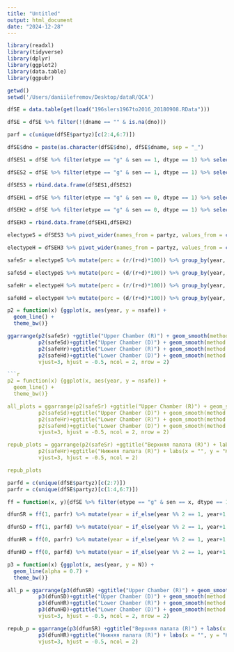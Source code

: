 ```yaml
---
title: "Untitled"
output: html_document
date: "2024-12-28"
---
```


```r
library(readxl)
library(tidyverse)
library(dplyr)
library(ggplot2)
library(data.table)
library(ggpubr)

getwd()
setwd('/Users/daniilefremov/Desktop/dataR/QCA')

dfSE = data.table(get(load("196slers1967to2016_20180908.RData")))
```

```r
dfSE = dfSE %>% filter(!(dname == "" & is.na(dno)))

parf = c(unique(dfSE$partyz)[c(2:4,6:7)])

dfSE$dno = paste(as.character(dfSE$dno), dfSE$dname, sep = "_")
```

```r
dfSES1 = dfSE %>% filter(etype == "g" & sen == 1, dtype == 1) %>% select(year, sab, dno, partyz, vote, cand) %>% group_by(year, sab, dno) %>% filter(!any(partyz %in% parf) & all(c("d", "r") %in% partyz))  %>% ungroup() %>% group_by(year, sab, dno, partyz) %>% filter(n() == 1) %>% select(1:5)

dfSES2 = dfSE %>% filter(etype == "g" & sen == 1, dtype == 1) %>% select(year, sab, dno, partyz, vote, cand) %>% group_by(year, sab, dno) %>% filter(!any(partyz %in% parf) & all(c("d", "r") %in% partyz))  %>% ungroup() %>% group_by(year, sab, dno, partyz) %>% group_by(year, sab, dno, partyz) %>% filter(n() > 1) %>% ungroup() %>% group_by(year, sab, dno, partyz, cand)  %>% reframe(vote = sum(vote)) %>% select(1:4,6)

dfSES3 = rbind.data.frame(dfSES1,dfSES2)
```

```r
dfSEH1 = dfSE %>% filter(etype == "g" & sen == 0, dtype == 1) %>% select(year, sab, dno, partyz, vote, cand) %>% group_by(year, sab, dno) %>% filter(!any(partyz %in% parf) & all(c("d", "r") %in% partyz))  %>% ungroup() %>% group_by(year, sab, dno, partyz) %>% filter(n() == 1) %>% select(1:5)

dfSEH2 = dfSE %>% filter(etype == "g" & sen == 0, dtype == 1) %>% select(year, sab, dno, partyz, vote, cand) %>% group_by(year, sab, dno) %>% filter(!any(partyz %in% parf) & all(c("d", "r") %in% partyz))  %>% ungroup() %>% group_by(year, sab, dno, partyz) %>% group_by(year, sab, dno, partyz) %>% filter(n() > 1) %>% ungroup() %>% group_by(year, sab, dno, partyz, cand)  %>% reframe(vote = sum(vote)) %>% select(1:4,6)

dfSEH3 = rbind.data.frame(dfSEH1,dfSEH2)
```

```r
electypeS = dfSES3 %>% pivot_wider(names_from = partyz, values_from = c(vote), values_fn = first) %>% mutate(year = case_when((year %% 2 == 1) ~ year+1,  .default = year))

electypeH = dfSEH3 %>% pivot_wider(names_from = partyz, values_from = c(vote), values_fn = first) %>% mutate(year = case_when((year %% 2 == 1) ~ year+1,  .default = year))
```

```r
safeSr = electypeS %>% mutate(perc = (r/(r+d)*100)) %>% group_by(year, sab) %>% mutate(avg = mean(perc, na.rm = TRUE)) %>% ungroup() %>% filter(perc - 50 >= 5) %>% group_by(year) %>% reframe(nsafe = n())

safeSd = electypeS %>% mutate(perc = (d/(r+d)*100)) %>% group_by(year, sab) %>% mutate(avg = mean(perc, na.rm = TRUE)) %>% ungroup() %>% filter(perc - 50 >= 5) %>% group_by(year) %>% reframe(nsafe = n())

safeHr = electypeH %>% mutate(perc = (r/(r+d)*100)) %>% group_by(year, sab) %>% mutate(avg = mean(perc, na.rm = TRUE)) %>% ungroup() %>% filter(perc - 50 >= 5) %>% group_by(year) %>% reframe(nsafe = n())

safeHd = electypeH %>% mutate(perc = (d/(r+d)*100)) %>% group_by(year, sab) %>% mutate(avg = mean(perc, na.rm = TRUE)) %>% ungroup() %>% filter(perc - 50 >= 5) %>% group_by(year) %>% reframe(nsafe = n())
```

```r
p2 = function(x) {ggplot(x, aes(year, y = nsafe)) +
  geom_line() +
  theme_bw()}

ggarrange(p2(safeSr) +ggtitle("Upper Chamber (R)") + geom_smooth(method = "lm", linetype = "dashed", color = "black", linewidth = 0.5, se = T, fill = "#FF7F7F"), 
          p2(safeSd)+ggtitle("Upper Chamber (D)") + geom_smooth(method = "lm", linetype = "dashed", color = "black", linewidth = 0.5, se = T, fill = "skyblue"), 
          p2(safeHr)+ggtitle("Lower Chamber (R)") + geom_smooth(method = "lm", linetype = "dashed", color = "black", linewidth = 0.5, se = T, fill = "#FF7F7F"),
          p2(safeHd)+ggtitle("Lower Chamber (D)") + geom_smooth(method = "lm", linetype = "dashed", color = "black", linewidth = 0.5, se = T, fill = "skyblue"),
          vjust=3, hjust = -0.5, ncol = 2, nrow = 2)

```r
p2 = function(x) {ggplot(x, aes(year, y = nsafe)) +
  geom_line() +
  theme_bw()}

all_plots = ggarrange(p2(safeSr) +ggtitle("Upper Chamber (R)") + geom_smooth(method = "lm", linetype = "dashed", color = "black", linewidth = 0.5, se = T, fill = "#FF7F7F"), 
          p2(safeSd)+ggtitle("Upper Chamber (D)") + geom_smooth(method = "lm", linetype = "dashed", color = "black", linewidth = 0.5, se = T, fill = "skyblue"), 
          p2(safeHr)+ggtitle("Lower Chamber (R)") + geom_smooth(method = "lm", linetype = "dashed", color = "black", linewidth = 0.5, se = T, fill = "#FF7F7F"),
          p2(safeHd)+ggtitle("Lower Chamber (D)") + geom_smooth(method = "lm", linetype = "dashed", color = "black", linewidth = 0.5, se = T, fill = "skyblue"),
          vjust=3, hjust = -0.5, ncol = 2, nrow = 2)

repub_plots = ggarrange(p2(safeSr) +ggtitle("Верхняя палата (R)") + labs(x = "", y = "Количество округов") + geom_smooth(method = "lm", linetype = "dashed", color = "black", linewidth = 0.5, se = T, fill = "#FF7F7F"), 
          p2(safeHr)+ggtitle("Нижняя палата (R)") + labs(x = "", y = "Количество округов") + geom_smooth(method = "lm", linetype = "dashed", color = "black", linewidth = 0.5, se = T, fill = "#FF7F7F"),
          vjust=3, hjust = -0.5, ncol = 2)

repub_plots
```

```r
parfd = c(unique(dfSE$partyz)[c(2:7)])
parfr = c(unique(dfSE$partyz)[c(1:4,6:7)])

ff = function(x, y){dfSE %>% filter(etype == "g" & sen == x, dtype == 1) %>% select(year, sab, dno, partyz, vote, cand) %>% group_by(year, sab, dno) %>% filter(!any(partyz %in% y))  %>% ungroup() %>% group_by(year, sab, dno) %>% filter(n() == 1) %>% select(1:5) %>% ungroup()}

dfunSR = ff(1, parfr) %>% mutate(year = if_else(year %% 2 == 1, year+1, year)) %>% distinct() %>%  group_by(year) %>% mutate(N = n()) 

dfunSD = ff(1, parfd) %>% mutate(year = if_else(year %% 2 == 1, year+1, year)) %>%  group_by(year) %>% mutate(N = n())

dfunHR = ff(0, parfr) %>% mutate(year = if_else(year %% 2 == 1, year+1, year)) %>%  group_by(year) %>% mutate(N = n())

dfunHD = ff(0, parfd) %>% mutate(year = if_else(year %% 2 == 1, year+1, year)) %>%  group_by(year) %>% mutate(N = n())
```

```r
p3 = function(x) {ggplot(x, aes(year, y = N)) +
  geom_line(alpha = 0.7) +
  theme_bw()}

all_p = ggarrange(p3(dfunSR) +ggtitle("Upper Chamber (R)") + geom_smooth(method = "lm", linetype = "dashed", color = "black", linewidth = 0.5, se = TRUE, fill = "#FF7F7F"), 
          p3(dfunSD)+ggtitle("Upper Chamber (D)") + geom_smooth(method = "lm", linetype = "dashed", color = "black", linewidth = 0.5, se = TRUE, fill = "skyblue"), 
          p3(dfunHR)+ggtitle("Lower Chamber (R)") + geom_smooth(method = "lm", linetype = "dashed", color = "black", linewidth = 0.5, se = TRUE, fill = "#FF7F7F"),
          p3(dfunHD)+ggtitle("Lower Chamber (D)") + geom_smooth(method = "lm", linetype = "dashed", color = "black", linewidth = 0.5, se = TRUE, fill = "skyblue"),
          vjust=3, hjust = -0.5, ncol = 2, nrow = 2)

repub_p = ggarrange(p3(dfunSR) +ggtitle("Верхняя палата (R)") + labs(x = "", y = "Количество округов") + geom_smooth(method = "lm", linetype = "dashed", color = "black", linewidth = 0.5, se = TRUE, fill = "#FF7F7F"), 
          p3(dfunHR)+ggtitle("Нижняя палата (R)") + labs(x = "", y = "Количество округов") + geom_smooth(method = "lm", linetype = "dashed", color = "black", linewidth = 0.5, se = TRUE, fill = "#FF7F7F"),
          vjust=3, hjust = -0.5, ncol = 2)
```










